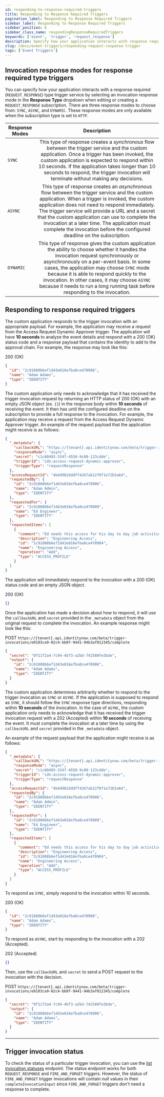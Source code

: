 ```yaml
---
id: responding-to-response-required-triggers
title: Responding to Response Required Triggers
pagination_label: Responding to Response Required Triggers
sidebar_label: Responding to Response Required Triggers
sidebar_position: 6
sidebar_class_name: respondingResponseRequiredTriggers
keywords: ['event', 'trigger', 'request_response']
description: Specify how your application interacts with response required type trigger services.
slug: /docs/event-triggers/responding-request-response-trigger
tags: ['Event Triggers']
---
```



## Invocation response modes for response required type triggers

You can specify how your application interacts with a response required (`REQUEST_RESPONSE`) type trigger service by selecting an invocation response mode in the **Response Type** dropdown when editing or creating a `REQUEST_RESPONSE` subscription. There are three response modes to choose from: `SYNC`, `ASYNC`, and `DYNAMIC`. These response modes are only available when the subscription type is set to `HTTP`.

| Response Modes | Description |
| --- | :-: |
| `SYNC` | This type of response creates a _synchronous_ flow between the trigger service and the custom application. Once a trigger has been invoked, the custom application is expected to respond within 10 seconds. If the application takes longer than 10 seconds to respond, the trigger invocation will terminate without making any decisions. |
| `ASYNC` | This type of response creates an _asynchronous_ flow between the trigger service and the custom application. When a trigger is invoked, the custom application does not need to respond immediately. The trigger service will provide a URL and a secret that the custom application can use to complete the invocation at a later time. The application must complete the invocation before the configured deadline on the subscription. |
| `DYNAMIC` | This type of response gives the custom application the ability to choose whether it handles the invocation request synchronously or asynchronously on a per-event basis. In some cases, the application may choose `SYNC` mode because it is able to respond quickly to the invocation. In other cases, it may choose `ASYNC` because it needs to run a long running task before responding to the invocation. |

## Responding to response required triggers

<Tabs>
  <TabItem value="sync" label="SYNC Response" default>

<!-- Uncomment this once the model definition links are fixed
The custom application responds to the trigger invocation with an appropriate payload. For example, the application may receive a request from the [Access Request Dynamic Approver](https://developer.sailpoint.com/apis/beta/#tag/Event-Trigger-Models) trigger. The application will have **10 seconds** to analyze the event details and respond with a 200 (OK) status code and a [response payload](https://developer.sailpoint.com/apis/beta/#section/Access-Request-Dynamic-Approver-Event-Trigger-Output) that contains the identity to add to the approval chain. -->

The custom application responds to the trigger invocation with an appropriate payload. For example, the application may receive a request from the Access Request Dynamic Approver trigger. The application will have **10 seconds** to analyze the event details and respond with a 200 (OK) status code and a response payload that contains the identity to add to the approval chain. For example, the response may look like this:

200 (OK)

```json
{
  "id": "2c91808b6ef1d43e016efba0ce470906",
  "name": "Adam Adams",
  "type": "IDENTITY"
}
```

  </TabItem>
  <TabItem value="async" label="ASYNC Respose">

<!-- Uncomment this once the model definition links are fixed
The custom application only needs to acknowledge that it has received the trigger invocation request by returning an HTTP status of 200 (OK) with an empty JSON object (ex. `{}`) in the response body within **10 seconds** of receiving the event. It then has until the configured deadline on the subscription to provide a full response to the invocation. For example, the application may receive a request from the [Access Request Dynamic Approver](https://developer.sailpoint.com/apis/beta/#tag/Event-Trigger-Models) trigger. An example of the request payload that the application might receive is as follows: -->

The custom application only needs to acknowledge that it has received the trigger invocation request by returning an HTTP status of 200 (OK) with an empty JSON object (ex. `{}`) in the response body within **10 seconds** of receiving the event. It then has until the configured deadline on the subscription to provide a full response to the invocation. For example, the application may receive a request from the Access Request Dynamic Approver trigger. An example of the request payload that the application might receive is as follows:

```json
{
  "_metadata": {
    "callbackURL": "https://{tenant}.api.identitynow.com/beta/trigger-invocations/e9103ca9-02c4-bb0f-9441-94b3af012345/complete",
    "responseMode": "async",
    "secret": "c1c60493-3347-4550-9c00-123cdde",
    "triggerId": "idn:access-request-dynamic-approver",
    "triggerType": "requestResponse"
  },
  "accessRequestId": "4b4d982dddff4267ab12f0f1e72b5a6d",
  "requestedBy": {
    "id": "2c91808b6ef1d43e016efba0ce470906",
    "name": "Adam Admin",
    "type": "IDENTITY"
  },
  "requestedFor": {
    "id": "2c91808b6ef1d43e016efba0ce470909",
    "name": "Ed Engineer",
    "type": "IDENTITY"
  },
  "requestedItems": [
    {
      "comment": "Ed needs this access for his day to day job activities",
      "description": "Engineering Access",
      "id": "2c91808b6ef1d43e016efba0ce470904",
      "name": "Engineering Access",
      "operation": "Add",
      "type": "ACCESS_PROFILE"
    }
  ]
}
```

The application will immediately respond to the invocation with a 200 (OK) status code and an empty JSON object.

200 (OK)

```json
{}
```

Once the application has made a decision about how to respond, it will use the `callbackURL` and `secret` provided in the `_metadata` object from the original request to complete the invocation. An example response might look like this:

POST `https://{tenant}.api.identitynow.com/beta/trigger-invocations/e9103ca9-02c4-bb0f-9441-94b3af012345/complete`

```json
{
  "secret": "0f11f2a4-7c94-4bf3-a2bd-742580fe3bde",
  "output": {
    "id": "2c91808b6ef1d43e016efba0ce470906",
    "name": "Adam Adams",
    "type": "IDENTITY"
  }
}
```

  </TabItem>
  <TabItem value="dynamic" label="DYNAMIC Response">

The custom application determines arbitrarily whether to respond to the trigger invocation as `SYNC` or `ASYNC`. If the application is supposed to respond as `SYNC`, it should follow the `SYNC` response type directions, responding within **10 seconds** of the invocation. In the case of `ASYNC`, the custom application only needs to acknowledge that it has received the trigger invocation request with a 202 (Accepted) within **10 seconds** of receiving the event. It must complete the invocation at a later time by using the `callbackURL` and `secret` provided in the `_metadata` object.

An example of the request payload that the application might receive is as follows:

```json
{
  "_metadata": {
    "callbackURL": "https://{tenant}.api.identitynow.com/beta/trigger-invocations/e9103ca9-02c4-bb0f-9441-94b3af012345/complete",
    "responseMode": "async",
    "secret": "c1c60493-3347-4550-9c00-123cdde",
    "triggerId": "idn:access-request-dynamic-approver",
    "triggerType": "requestResponse"
  },
  "accessRequestId": "4b4d982dddff4267ab12f0f1e72b5a6d",
  "requestedBy": {
    "id": "2c91808b6ef1d43e016efba0ce470906",
    "name": "Adam Admin",
    "type": "IDENTITY"
  },
  "requestedFor": {
    "id": "2c91808b6ef1d43e016efba0ce470909",
    "name": "Ed Engineer",
    "type": "IDENTITY"
  },
  "requestedItems": [
    {
      "comment": "Ed needs this access for his day to day job activities",
      "description": "Engineering Access",
      "id": "2c91808b6ef1d43e016efba0ce470904",
      "name": "Engineering Access",
      "operation": "Add",
      "type": "ACCESS_PROFILE"
    }
  ]
}
```

To respond as `SYNC`, simply respond to the invocation within 10 seconds.

200 (OK)

```json
{
  "id": "2c91808b6ef1d43e016efba0ce470906",
  "name": "Adam Adams",
  "type": "IDENTITY"
}
```

To respond as `ASYNC`, start by responding to the invocation with a 202 (Accepted).

202 (Accepted)

```json
{}
```

Then, use the `callbackURL` and `secret` to send a POST request to the invocation with the decision.

POST `https://{tenant}.api.identitynow.com/beta/trigger-invocations/e9103ca9-02c4-bb0f-9441-94b3af012345/complete`

```json
{
  "secret": "0f11f2a4-7c94-4bf3-a2bd-742580fe3bde",
  "output": {
    "id": "2c91808b6ef1d43e016efba0ce470906",
    "name": "Adam Adams",
    "type": "IDENTITY"
  }
}
```

  </TabItem>
</Tabs>

---

## Trigger invocation status

To check the status of a particular trigger invocation, you can use the [list invocation statuses](/idn/api/beta/list-trigger-invocation-status) endpoint. The status endpoint works for both `REQUEST_RESPONSE` and `FIRE_AND_FORGET` triggers. However, the status of `FIRE_AND_FORGET` trigger invocations will contain null values in their `completeInvocationInput` since `FIRE_AND_FORGET` triggers don't need a response to complete.
